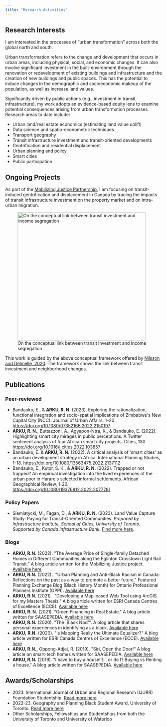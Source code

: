 ```yaml
---
title: "Research Activities"
---
```


## Research Interests

I am interested in the processes of "urban transformation" across both the global north and south.

Urban transformation refers to the change and development that occurs in urban areas, including physical, social, and economic changes. It can also involve significant investment in the built-environment through the renovation or redevelopment of existing buildings and infrastructure and the creation of new buildings and public spaces. This has the potential to induce changes in the demographic and socioeconomic makeup of the population, as well as increase land values.

Significantly driven by public actions (e.g., investment in transit infrastructure), my work adopts an evidence-based equity lens to examine potential consequences arising from urban transformation processes. Research areas to date include:

-   Urban land/real estate economics (estimating land value uplift)
-   Data science and spatio-econometric techniques
-   Transport geography
-   Transit infrastructure investment and transit-oriented developments
-   Gentrification and residential displacement
-   Urban planning and policy
-   Smart cities
-   Public participation

## Ongoing Projects

As part of the [Mobilizing Justice Partnership](https://mobilizingjustice.ca/), I am focusing on transit-induced gentrification and displacement in Canada by tracing the impacts of transit infrastructure investment on the property market and on intra-urban migration.

![On the conceptual link between transit investment and income segregation](images/conceptual%20framework.jpg){width="410"}

This work is guided by the above conceptual framework offered by [Nilsson and Delmelle, 2020](https://doi.org/10.1016/j.apgeog.2020.102364). The framework shows the link between transit investment and neighborhood changes.

## Publications

### Peer-reviewed

-   Bandauko, E., & **ARKU, R. N**. (2023). Exploring the rationalization, functional integration and socio-spatial implications of Zimbabwe\'s New Capital City (NCC). Journal of Urban Affairs. 1--20. <https://doi.org/10.1080/07352166.2022.2150197>
-   **ARKU, R. N.**, Buttazzoni, A., Agyapon-Ntra, K., & Bandauko, E. (2022). Highlighting smart city mirages in public perceptions: A Twitter sentiment analysis of four African smart city projects. Cities, 130. [https://doi.org/10.1016/j.cities.2022.103857](https://doi-org.myaccess.library.utoronto.ca/10.1016/j.cities.2022.103857)
-   Bandauko, E. & **ARKU, R. N.** (2022). A critical analysis of \'smart cities\' as an urban development strategy in Africa. International Planning Studies, 1-18. <https://doi.org/10.1080/13563475.2022.2137112>
-   Bandauko, E., Kutor, S. K., & **ARKU, R. N.** (2022). Trapped or not trapped? An empirical investigation into the lived experiences of the urban poor in Harare\'s selected informal settlements. African Geographical Review, 1-20. <https://doi.org/10.1080/19376812.2022.2077781>

### Policy Papers

-   Siemiatycki, M., Fagan, D., & **ARKU, R. N.** (2023). Land Value Capture Study: Paying for Transit-Oriented Communities. *Prepared by Infrastructure Institute, School of Cities, University of Toronto. Supported by Canada Infrastructure Bank*. [Find more here](https://infrastructureinstitute.ca/wp-content/uploads/2023/04/CIB-Land-Value-Capture-Study-April-2023.pdf).

### Blogs

-   **ARKU, R.N.** (2022). \"The Average Price of Single-family Detached Homes in Different Communities along the Eglinton Crosstown Light Rail Transit.\" A blog article written for the Mobilizing Justice project. [Available here](https://mobilizingjustice.ca/the-average-price-of-single-family-detached-homes-in-different-communities-along-the-eglinton-crosstown-light-rail-transit/)
-   **ARKU, R.N.** (2022).  \"Urban Planning and Anti-Black Racism in Canada: Reflections on the past as a way to promote a better future.\" Featured Planning Exchange Blog (Black History Month) for Ontario Professional Planners Institute (OPPI). [Available here](https://ontarioplanners.ca/blog/planning-exchange/february-1/urban-planning-and-anti-black-racism-in-canada-reflections-on-the-past-as-a-way-to-promote-a-better)
-   **ARKU, R.N.** (2021).  \"Developing a Map-based Web Tool using ArcGIS for my Masters Thesis.\" A blog article written for ESRI Canada Centres of Excellence (ECCE). [Available here](https://ecce.esri.ca/uw-blog/2021/09/17/developing-a-map-based-web-tool-using-arcgis/)
-   **ARKU, R. N.** (2021). \"Green Financing in Real Estate.\" A blog article written for SAASEPEDIA. [Available here](https://saasepedia.org/green-financing-in-real-estate/)
-   **ARKU, R.N.** (2020). \"The \'Black Nod\'\". A blog article that shares personal experiences in identifying as a black. [Available here](https://mynewsite332754014.wordpress.com/2020/06/03/the-black-nod/amp/)
-   **ARKU,** **R.N.** (2020). \"Is Mapping Really the Ultimate Equalizer?\" A blog article written for ESRI Canada Centres of Excellence (ECCE). [Available here](https://ecce.esri.ca/wpecce/2020/03/27/is-mapping-really-the-ultimate-equalizer/)
-   **ARKU, R.N.,** Oppong-Adjei, R. (2019). \"Siri, Open the Door!\" A blog article on smart-tech homes written for SAASEPEDIA. [Available here](http://saasepedia.org/siri-open-the-door/)
-   **ARKU, R.N.** (2019). \"I have to buy a house!!!\... or do I? Buying vs Renting a house.\" A blog article written for SAASEPEDIA. [Available here](http://saasepedia.org/i-have-to-buy-a-house-or-do-i-buying-vs-renting-a-house/)

## Awards/Scholarships

-   2023\. International Journal of Urban and Regional Research (IJURR) Foundation Studentship. [Read more here](https://www.ijurr.org/ijurr-foundation/grants/2023-awards/)
-   2022-23. Geography and Planning Black Student Award, University of Toronto. [Read more here](https://www.geography.utoronto.ca/news/celebrating-black-history-month-and-black-graduate-scholars-geography-and-planning-0)
-   Other Scholarships, Fellowships and Studentships from both the University of Toronto and University of Waterloo




